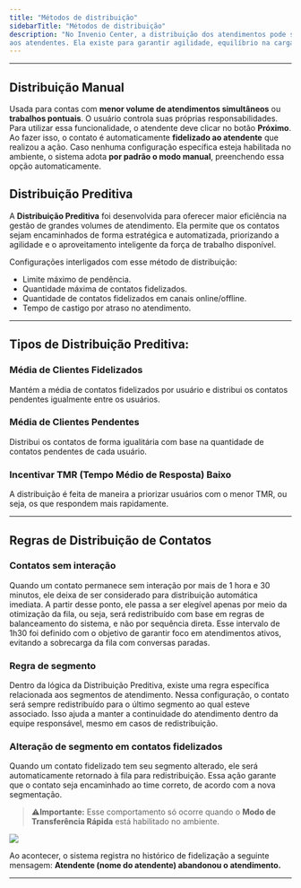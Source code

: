 ```yaml
---
title: "Métodos de distribuição"
sidebarTitle: "Métodos de distribuição"
description: "No Invenio Center, a distribuição dos atendimentos pode ser feita de maneira ***manual*** ou ***automática***. É uma funcionalidade que organiza a forma como os contatos são encaminhados 
aos atendentes. Ela existe para garantir agilidade, equilíbrio na carga de trabalho da equipe e eficiência no tempo de resposta, adaptando-se tanto a operações simples quanto a estruturas mais complexas."
---
```

---
## Distribuição Manual

Usada para contas com **menor volume de atendimentos simultâneos** ou **trabalhos pontuais**. O usuário controla suas próprias responsabilidades.
Para utilizar essa funcionalidade, o atendente deve clicar no botão **Próximo**. Ao fazer isso, o contato é automaticamente **fidelizado ao atendente** que realizou a ação.
Caso nenhuma configuração específica esteja habilitada no ambiente, o sistema adota **por padrão o modo manual**, preenchendo essa opção automaticamente.

## Distribuição Preditiva
A **Distribuição Preditiva** foi desenvolvida para oferecer maior eficiência na gestão de grandes volumes de atendimento. Ela permite que os contatos sejam encaminhados de forma estratégica e automatizada, priorizando a agilidade e o aproveitamento inteligente da força de trabalho disponível. 

Configurações interligados com esse método de distribuição:

-	Limite máximo de pendência.
-	Quantidade máxima de contatos fidelizados.
-	Quantidade de contatos fidelizados em canais online/offline.
-	Tempo de castigo por atraso no atendimento.

---
## Tipos de Distribuição Preditiva:

### Média de Clientes Fidelizados

 Mantém a média de contatos fidelizados por usuário e distribui os contatos pendentes igualmente entre os usuários.

###	Média de Clientes Pendentes

 Distribui os contatos de forma igualitária com base na quantidade de contatos pendentes de cada usuário.

###	Incentivar TMR (Tempo Médio de Resposta) Baixo

 A distribuição é feita de maneira a priorizar usuários com o menor TMR, ou seja, os que respondem mais rapidamente.

---
## Regras de Distribuição de Contatos

### Contatos sem interação
Quando um contato permanece sem interação por mais de 1 hora e 30 minutos, ele deixa de ser considerado para distribuição automática imediata. A partir desse ponto, ele passa a ser elegível
apenas por meio da otimização da fila, ou seja, será redistribuído com base em regras de balanceamento do sistema, e não por sequência direta.
Esse intervalo de 1h30 foi definido com o objetivo de garantir foco em atendimentos ativos, evitando a sobrecarga da fila com conversas paradas.

### Regra de segmento
Dentro da lógica da Distribuição Preditiva, existe uma regra específica relacionada aos segmentos de atendimento. Nessa configuração, o contato será sempre redistribuído para o último segmento ao qual esteve associado. Isso ajuda a manter a 
continuidade do atendimento dentro da equipe responsável, mesmo em casos de redistribuição.

### Alteração de segmento em contatos fidelizados
Quando um contato fidelizado tem seu segmento alterado, ele será automaticamente retornado à fila para redistribuição. Essa ação garante que o contato 
seja encaminhado ao time correto, de acordo com a nova segmentação.

>⚠️**Importante:** Esse comportamento só ocorre quando o **Modo de Transferência Rápida** está habilitado no ambiente.

<img src="https://robbublob.blob.core.windows.net/docs/InvenioLive/img2distribuicao.png" />

Ao acontecer, o sistema registra no histórico de fidelização a seguinte mensagem:
**Atendente (nome do atendente) abandonou o atendimento.**

---

